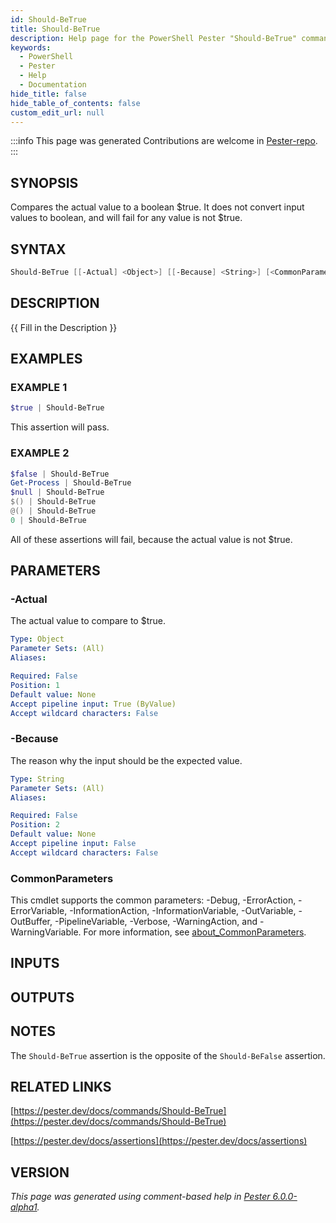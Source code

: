 ```yaml
---
id: Should-BeTrue
title: Should-BeTrue
description: Help page for the PowerShell Pester "Should-BeTrue" command
keywords:
  - PowerShell
  - Pester
  - Help
  - Documentation
hide_title: false
hide_table_of_contents: false
custom_edit_url: null
---
```


:::info This page was generated
Contributions are welcome in [Pester-repo](https://github.com/pester/pester).
:::

## SYNOPSIS

Compares the actual value to a boolean $true.
It does not convert input values to boolean, and will fail for any value is not $true.

## SYNTAX

```powershell
Should-BeTrue [[-Actual] <Object>] [[-Because] <String>] [<CommonParameters>]
```

## DESCRIPTION

\{\{ Fill in the Description \}\}

## EXAMPLES

### EXAMPLE 1

```powershell
$true | Should-BeTrue
```

This assertion will pass.

### EXAMPLE 2

```powershell
$false | Should-BeTrue
Get-Process | Should-BeTrue
$null | Should-BeTrue
$() | Should-BeTrue
@() | Should-BeTrue
0 | Should-BeTrue
```

All of these assertions will fail, because the actual value is not $true.

## PARAMETERS

### -Actual

The actual value to compare to $true.

```yaml
Type: Object
Parameter Sets: (All)
Aliases:

Required: False
Position: 1
Default value: None
Accept pipeline input: True (ByValue)
Accept wildcard characters: False
```

### -Because

The reason why the input should be the expected value.

```yaml
Type: String
Parameter Sets: (All)
Aliases:

Required: False
Position: 2
Default value: None
Accept pipeline input: False
Accept wildcard characters: False
```

### CommonParameters

This cmdlet supports the common parameters: -Debug, -ErrorAction, -ErrorVariable, -InformationAction, -InformationVariable, -OutVariable, -OutBuffer, -PipelineVariable, -Verbose, -WarningAction, and -WarningVariable. For more information, see [about_CommonParameters](http://go.microsoft.com/fwlink/?LinkID=113216).

## INPUTS

## OUTPUTS

## NOTES

The `Should-BeTrue` assertion is the opposite of the `Should-BeFalse` assertion.

## RELATED LINKS

[https://pester.dev/docs/commands/Should-BeTrue](https://pester.dev/docs/commands/Should-BeTrue)

[https://pester.dev/docs/assertions](https://pester.dev/docs/assertions)

## VERSION

*This page was generated using comment-based help in [Pester 6.0.0-alpha1](https://github.com/pester/pester).*
